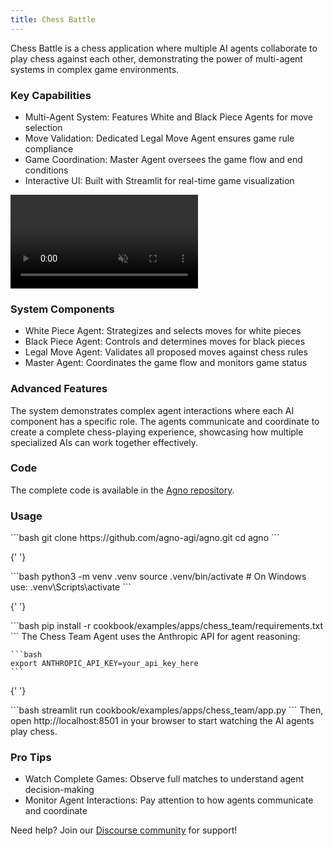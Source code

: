 ```yaml
---
title: Chess Battle
---
```


Chess Battle is a chess application where multiple AI agents collaborate to play chess against each other, demonstrating the power of multi-agent systems in complex game environments.

### Key Capabilities

- Multi-Agent System: Features White and Black Piece Agents for move selection
- Move Validation: Dedicated Legal Move Agent ensures game rule compliance
- Game Coordination: Master Agent oversees the game flow and end conditions
- Interactive UI: Built with Streamlit for real-time game visualization

<video autoPlay muted controls className="aspect-video w-full" src="/videos/chess-team.mp4"></video>

### System Components

- White Piece Agent: Strategizes and selects moves for white pieces
- Black Piece Agent: Controls and determines moves for black pieces
- Legal Move Agent: Validates all proposed moves against chess rules
- Master Agent: Coordinates the game flow and monitors game status

### Advanced Features

The system demonstrates complex agent interactions where each AI component has a specific role. The agents communicate and coordinate to create a complete chess-playing experience, showcasing how multiple specialized AIs can work together effectively.

### Code

The complete code is available in the [Agno repository](https://github.com/agno-agi/agno/tree/main/cookbook/examples/apps/chess_team).

### Usage

<Steps>
  <Step title="Clone the repository">
    ```bash
    git clone https://github.com/agno-agi/agno.git
    cd agno
    ```
  </Step>

{' '}

<Step title="Create a Virtual Environment">
  ```bash python3 -m venv .venv source .venv/bin/activate # On Windows use: .venv\Scripts\activate
  ```
</Step>

{' '}

<Step title="Install Dependencies">
  ```bash pip install -r cookbook/examples/apps/chess_team/requirements.txt ```
</Step>

  <Step title="Set up API Key">
    The Chess Team Agent uses the Anthropic API for agent reasoning:

    ```bash
    export ANTHROPIC_API_KEY=your_api_key_here
    ```

  </Step>

{' '}

<Step title="Launch the App">
  ```bash streamlit run cookbook/examples/apps/chess_team/app.py ```
</Step>

  <Step title="Open the App">
    Then, open http://localhost:8501 in your browser to start watching the AI agents play chess.
  </Step>
</Steps>

### Pro Tips

- Watch Complete Games: Observe full matches to understand agent decision-making
- Monitor Agent Interactions: Pay attention to how agents communicate and coordinate

Need help? Join our [Discourse community](https://agno.link/community) for support!
